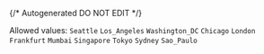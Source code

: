 {/* Autogenerated DO NOT EDIT  */}

Allowed values: `Seattle` `Los_Angeles` `Washington_DC` `Chicago` `London` `Frankfurt` `Mumbai` `Singapore` `Tokyo` `Sydney` `Sao_Paulo`

